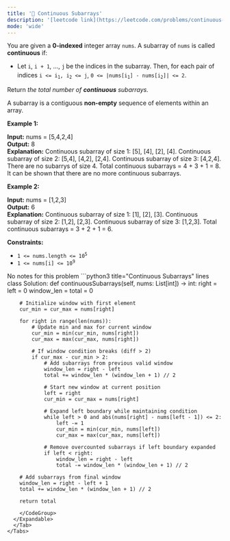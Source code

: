 ```yaml
---
title: '🧀 Continuous Subarrays'
description: '[leetcode link](https://leetcode.com/problems/continuous-subarrays/description/)'
mode: 'wide'
---
```

<Tabs>
  <Tab title="Question" icon="circle-question" iconType="regular">
    <Card>
      <p>You are given a <strong>0-indexed</strong> integer array <code>nums</code>. A subarray of <code>nums</code> is called <strong>continuous</strong> if:</p>  <ul>  <li>Let <code>i</code>, <code>i + 1</code>, ..., <code>j</code><sub> </sub>be the indices in the subarray. Then, for each pair of indices <code>i &lt;= i<sub>1</sub>, i<sub>2</sub> &lt;= j</code>, <code><font face="monospace">0 &lt;=</font> |nums[i<sub>1</sub>] - nums[i<sub>2</sub>]| &lt;= 2</code>.</li> </ul>  <p>Return <em>the total number of <strong>continuous</strong> subarrays.</em></p>  <p>A subarray is a contiguous <strong>non-empty</strong> sequence of elements within an array.</p>   <p><strong class="example">Example 1:</strong></p>   <strong>Input:</strong> nums = [5,4,2,4] <br/> <strong>Output:</strong> 8 <br/> <strong>Explanation:</strong>  Continuous subarray of size 1: [5], [4], [2], [4]. Continuous subarray of size 2: [5,4], [4,2], [2,4]. Continuous subarray of size 3: [4,2,4]. There are no subarrys of size 4. Total continuous subarrays = 4 + 3 + 1 = 8. It can be shown that there are no more continuous subarrays.     <p><strong class="example">Example 2:</strong></p>   <strong>Input:</strong> nums = [1,2,3] <br/> <strong>Output:</strong> 6 <br/> <strong>Explanation:</strong>  Continuous subarray of size 1: [1], [2], [3]. Continuous subarray of size 2: [1,2], [2,3]. Continuous subarray of size 3: [1,2,3]. Total continuous subarrays = 3 + 2 + 1 = 6.    <p><strong>Constraints:</strong></p>  <ul>  <li><code>1 &lt;= nums.length &lt;= 10<sup>5</sup></code></li>  <li><code>1 &lt;= nums[i] &lt;= 10<sup>9</sup></code></li> </ul> 
    </Card>
  </Tab>
  <Tab title="Solution" icon="lightbulb" iconType="regular" >
    <Card>
      No notes for this problem
    </Card>
  <Expandable title="code">
    <CodeGroup dropdown>
```python3 title="Continuous Subarrays" lines
class Solution:
    def continuousSubarrays(self, nums: List[int]) -> int:
        right = left = 0
        window_len = total = 0

        # Initialize window with first element
        cur_min = cur_max = nums[right]

        for right in range(len(nums)):
            # Update min and max for current window
            cur_min = min(cur_min, nums[right])
            cur_max = max(cur_max, nums[right])

            # If window condition breaks (diff > 2)
            if cur_max - cur_min > 2:
                # Add subarrays from previous valid window
                window_len = right - left
                total += window_len * (window_len + 1) // 2

                # Start new window at current position
                left = right
                cur_min = cur_max = nums[right]

                # Expand left boundary while maintaining condition
                while left > 0 and abs(nums[right] - nums[left - 1]) <= 2:
                    left -= 1
                    cur_min = min(cur_min, nums[left])
                    cur_max = max(cur_max, nums[left])

                # Remove overcounted subarrays if left boundary expanded
                if left < right:
                    window_len = right - left
                    total -= window_len * (window_len + 1) // 2

        # Add subarrays from final window
        window_len = right - left + 1
        total += window_len * (window_len + 1) // 2

        return total
        
```
    </CodeGroup>
  </Expandable>
  </Tab>
</Tabs>
